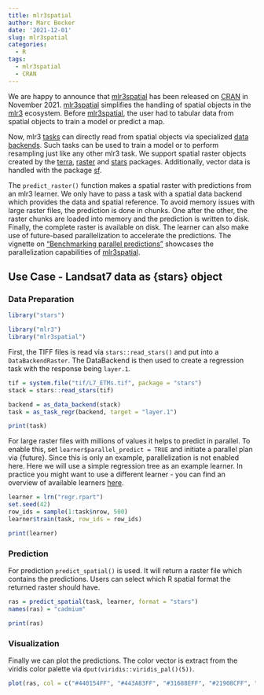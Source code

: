 ```yaml
---
title: mlr3spatial
author: Marc Becker
date: '2021-12-01'
slug: mlr3spatial
categories:
  - R
tags:
  - mlr3spatial
  - CRAN
---
```


We are happy to announce that [mlr3spatial](https://mlr3spatial.mlr-org.com/) has been released on [CRAN](https://cran.r-project.org/web/packages/mlr3spatial/index.html) in November 2021. 
[mlr3spatial](https://mlr3spatial.mlr-org.com/) simplifies the handling of spatial objects in the [mlr3](https://github.com/mlr-org) ecosystem.
Before [mlr3spatial](https://mlr3spatial.mlr-org.com/), the user had to tabular data from spatial objects to train a model or predict a map.

Now, mlr3 [tasks](https://mlr3.mlr-org.com/reference/Task.html) can directly read from spatial objects via specialized [data backends](https://mlr3.mlr-org.com/reference/DataBackend.html).
Such tasks can be used to train a model or to perform resampling just like any other mlr3 task.
We support spatial raster objects created by the [terra](https://CRAN.R-project.org/package=terra), [raster](https://CRAN.R-project.org/package=raster) and [stars](https://CRAN.R-project.org/package=stars) packages.
Additionally, vector data is handled with the package [sf](https://CRAN.R-project.org/package=sf).

The `predict_raster()` function makes a spatial raster with predictions from an mlr3 learner.
We only have to pass a task with a spatial data backend which provides the data and spatial reference.
To avoid memory issues with large raster files, the prediction is done in chunks.
One after the other, the raster chunks are loaded into memory and the prediction is written to disk.
Finally, the complete raster is available on disk. 
The learner can also make use of future-based parallelization to accelerate the predictions.
The vignette on [“Benchmarking parallel predictions”](https://mlr3spatial.mlr-org.com/articles/benchmark.html) showcases the parallelization capabilities of [mlr3spatial](https://mlr3spatial.mlr-org.com/).

## Use Case - Landsat7 data as {stars} object

### Data Preparation

```r
library("stars")
```

```r
library("mlr3")
library("mlr3spatial")
```

First, the TIFF files is read via `stars::read_stars()` and put into a `DataBackendRaster`.
The DataBackend is then used to create a regression task with the response being `layer.1`.

```r
tif = system.file("tif/L7_ETMs.tif", package = "stars")
stack = stars::read_stars(tif)

backend = as_data_backend(stack)
task = as_task_regr(backend, target = "layer.1")

print(task)
```

For large raster files with millions of values it helps to predict in parallel.
To enable this, set `learner$parallel_predict = TRUE` and initiate a parallel plan via {future}.
Since this is only an example, parallelization is not enabled here.
Here we will use a simple regression tree as an example learner.
In practice you might want to use a different learner - you can find an overview of available learners [here](https://mlr3extralearners.mlr-org.com/articles/learners/list_learners.html).

```r
learner = lrn("regr.rpart")
set.seed(42)
row_ids = sample(1:task$nrow, 500)
learner$train(task, row_ids = row_ids)

print(learner)
```

### Prediction

For prediction `predict_spatial()` is used.
It will return a raster file which contains the predictions.
Users can select which R spatial format the returned raster should have.

```r
ras = predict_spatial(task, learner, format = "stars")
names(ras) = "cadmium"

print(ras)
```

### Visualization

Finally we can plot the predictions.
The color vector is extract from the viridis color palette via `dput(viridis::viridis_pal()(5))`.

```r
plot(ras, col = c("#440154FF", "#443A83FF", "#31688EFF", "#21908CFF", "#35B779FF", "#8FD744FF", "#FDE725FF"))
```

